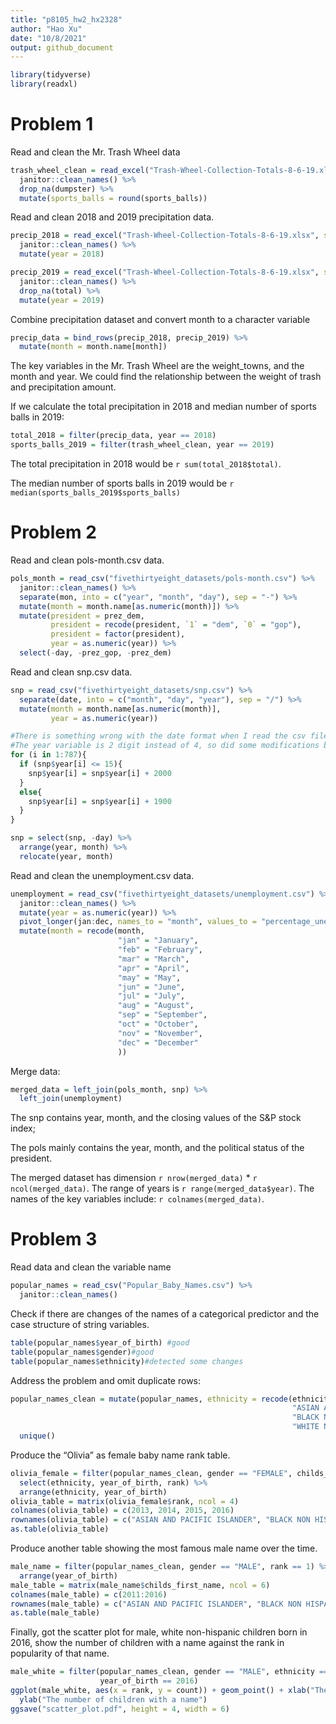```yaml
---
title: "p8105_hw2_hx2328"
author: "Hao Xu"
date: "10/8/2021"
output: github_document
---
```


```r
library(tidyverse)
library(readxl)
```

# Problem 1

Read and clean the Mr. Trash Wheel data

```r
trash_wheel_clean = read_excel("Trash-Wheel-Collection-Totals-8-6-19.xlsx", range = "A2:N408") %>% 
  janitor::clean_names() %>% 
  drop_na(dumpster) %>% 
  mutate(sports_balls = round(sports_balls))
```

Read and clean 2018 and 2019 precipitation data.

```r
precip_2018 = read_excel("Trash-Wheel-Collection-Totals-8-6-19.xlsx", sheet = 5, range = "A2:B14") %>% 
  janitor::clean_names() %>% 
  mutate(year = 2018)

precip_2019 = read_excel("Trash-Wheel-Collection-Totals-8-6-19.xlsx", sheet = 4, range = "A2:B14") %>% 
  janitor::clean_names() %>% 
  drop_na(total) %>% 
  mutate(year = 2019)
```

Combine precipitation dataset and convert month to a character variable

```r
precip_data = bind_rows(precip_2018, precip_2019) %>% 
  mutate(month = month.name[month])
```

The key variables in the Mr. Trash Wheel are the weight_towns, and the month and year. We could find the relationship between the weight of trash and precipitation amount.

If we calculate the total precipitation in 2018 and median number of sports balls in 2019:

```r
total_2018 = filter(precip_data, year == 2018)
sports_balls_2019 = filter(trash_wheel_clean, year == 2019)
```

The total precipitation in 2018 would be `r sum(total_2018$total)`.

The median number of sports balls in 2019 would be `r median(sports_balls_2019$sports_balls)`


# Problem 2

Read and clean pols-month.csv data.

```r
pols_month = read_csv("fivethirtyeight_datasets/pols-month.csv") %>% 
  janitor::clean_names() %>% 
  separate(mon, into = c("year", "month", "day"), sep = "-") %>% 
  mutate(month = month.name[as.numeric(month)]) %>% 
  mutate(president = prez_dem,
         president = recode(president, `1` = "dem", `0` = "gop"),
         president = factor(president),
         year = as.numeric(year)) %>% 
  select(-day, -prez_gop, -prez_dem)
```

Read and clean snp.csv data.

```r
snp = read_csv("fivethirtyeight_datasets/snp.csv") %>% 
  separate(date, into = c("month", "day", "year"), sep = "/") %>% 
  mutate(month = month.name[as.numeric(month)],
         year = as.numeric(year))

#There is something wrong with the date format when I read the csv file. 
#The year variable is 2 digit instead of 4, so did some modifications by loop.
for (i in 1:787){
  if (snp$year[i] <= 15){
    snp$year[i] = snp$year[i] + 2000
  }
  else{
    snp$year[i] = snp$year[i] + 1900
  }
}

snp = select(snp, -day) %>% 
  arrange(year, month) %>% 
  relocate(year, month)
```

Read and clean the unemployment.csv data.

```r
unemployment = read_csv("fivethirtyeight_datasets/unemployment.csv") %>% 
  janitor::clean_names() %>% 
  mutate(year = as.numeric(year)) %>% 
  pivot_longer(jan:dec, names_to = "month", values_to = "percentage_unemployment") %>% 
  mutate(month = recode(month,
                        "jan" = "January",
                        "feb" = "February",
                        "mar" = "March",
                        "apr" = "April",
                        "may" = "May",
                        "jun" = "June",
                        "jul" = "July",
                        "aug" = "August",
                        "sep" = "September",
                        "oct" = "October",
                        "nov" = "November",
                        "dec" = "December"
                        ))
```

Merge data:

```r
merged_data = left_join(pols_month, snp) %>% 
  left_join(unemployment)
```

The snp contains year, month, and the closing values of the S&P stock index;

The pols mainly contains the year, month, and the political status of the president.

The merged dataset has dimension `r nrow(merged_data)` * `r ncol(merged_data)`. The range of years is `r range(merged_data$year)`. The names of the key variables include: `r colnames(merged_data)`.


# Problem 3

Read data and clean the variable name

```r
popular_names = read_csv("Popular_Baby_Names.csv") %>% 
  janitor::clean_names()
```

Check if there are changes of the names of a categorical predictor and the case structure of string variables.

```r
table(popular_names$year_of_birth) #good
table(popular_names$gender)#good
table(popular_names$ethnicity)#detected some changes
```

Address the problem and omit duplicate rows:

```r
popular_names_clean = mutate(popular_names, ethnicity = recode(ethnicity, 
                                                               "ASIAN AND PACI" = "ASIAN AND PACIFIC ISLANDER",
                                                               "BLACK NON HISP" = "BLACK NON HISPANIC",
                                                               "WHITE NON HISP" = "WHITE NON HISPANIC")) %>% 
  unique()
```

Produce the "Olivia" as female baby name rank table.

```r
olivia_female = filter(popular_names_clean, gender == "FEMALE", childs_first_name == "Olivia") %>% 
  select(ethnicity, year_of_birth, rank) %>% 
  arrange(ethnicity, year_of_birth)
olivia_table = matrix(olivia_female$rank, ncol = 4)
colnames(olivia_table) = c(2013, 2014, 2015, 2016)
rownames(olivia_table) = c("ASIAN AND PACIFIC ISLANDER", "BLACK NON HISPANIC", "HISPANIC", "WHITE NON HISPANIC")
as.table(olivia_table)
```

Produce another table showing the most famous male name over the time.

```r
male_name = filter(popular_names_clean, gender == "MALE", rank == 1) %>% 
  arrange(year_of_birth)
male_table = matrix(male_name$childs_first_name, ncol = 6)
colnames(male_table) = c(2011:2016)
rownames(male_table) = c("ASIAN AND PACIFIC ISLANDER", "BLACK NON HISPANIC", "HISPANIC", "WHITE NON HISPANIC")
as.table(male_table)
```

Finally, got the scatter plot for male, white non-hispanic children born in 2016, show the number of children with a name against the rank in popularity of that name.

```r
male_white = filter(popular_names_clean, gender == "MALE", ethnicity == "WHITE NON HISPANIC",
                    year_of_birth == 2016)
ggplot(male_white, aes(x = rank, y = count)) + geom_point() + xlab("The rank in popularity of that name") + 
  ylab("The number of children with a name")
ggsave("scatter_plot.pdf", height = 4, width = 6)
```

